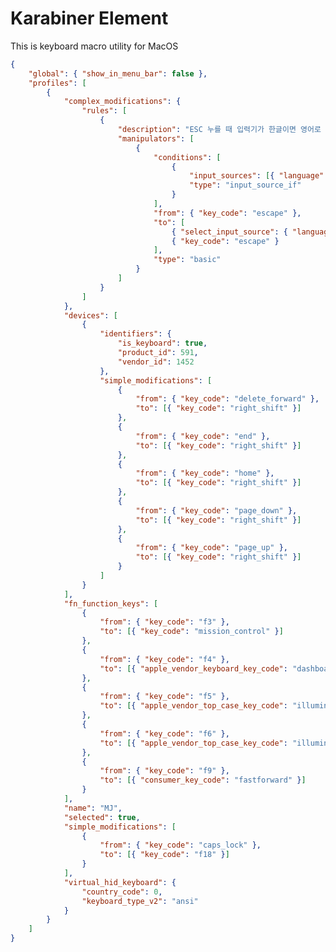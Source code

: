 # Karabiner Element

This is keyboard macro utility for MacOS

```json filename="karabiner.json"
{
    "global": { "show_in_menu_bar": false },
    "profiles": [
        {
            "complex_modifications": {
                "rules": [
                    {
                        "description": "ESC 누를 때 입력기가 한글이면 영어로 전환 후 ESC",
                        "manipulators": [
                            {
                                "conditions": [
                                    {
                                        "input_sources": [{ "language": "ko" }],
                                        "type": "input_source_if"
                                    }
                                ],
                                "from": { "key_code": "escape" },
                                "to": [
                                    { "select_input_source": { "language": "en" } },
                                    { "key_code": "escape" }
                                ],
                                "type": "basic"
                            }
                        ]
                    }
                ]
            },
            "devices": [
                {
                    "identifiers": {
                        "is_keyboard": true,
                        "product_id": 591,
                        "vendor_id": 1452
                    },
                    "simple_modifications": [
                        {
                            "from": { "key_code": "delete_forward" },
                            "to": [{ "key_code": "right_shift" }]
                        },
                        {
                            "from": { "key_code": "end" },
                            "to": [{ "key_code": "right_shift" }]
                        },
                        {
                            "from": { "key_code": "home" },
                            "to": [{ "key_code": "right_shift" }]
                        },
                        {
                            "from": { "key_code": "page_down" },
                            "to": [{ "key_code": "right_shift" }]
                        },
                        {
                            "from": { "key_code": "page_up" },
                            "to": [{ "key_code": "right_shift" }]
                        }
                    ]
                }
            ],
            "fn_function_keys": [
                {
                    "from": { "key_code": "f3" },
                    "to": [{ "key_code": "mission_control" }]
                },
                {
                    "from": { "key_code": "f4" },
                    "to": [{ "apple_vendor_keyboard_key_code": "dashboard" }]
                },
                {
                    "from": { "key_code": "f5" },
                    "to": [{ "apple_vendor_top_case_key_code": "illumination_down" }]
                },
                {
                    "from": { "key_code": "f6" },
                    "to": [{ "apple_vendor_top_case_key_code": "illumination_up" }]
                },
                {
                    "from": { "key_code": "f9" },
                    "to": [{ "consumer_key_code": "fastforward" }]
                }
            ],
            "name": "MJ",
            "selected": true,
            "simple_modifications": [
                {
                    "from": { "key_code": "caps_lock" },
                    "to": [{ "key_code": "f18" }]
                }
            ],
            "virtual_hid_keyboard": {
                "country_code": 0,
                "keyboard_type_v2": "ansi"
            }
        }
    ]
}
```
